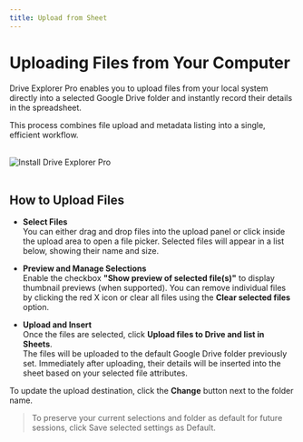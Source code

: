 ```yaml
---
title: Upload from Sheet
---
```


# Uploading Files from Your Computer

Drive Explorer Pro enables you to upload files from your local system directly into a selected Google Drive folder and instantly record their details in the spreadsheet.

This process combines file upload and metadata listing into a single, efficient workflow.

<br />

<div
  style={{
    background: "#f0f9ff",
    border: "3px solid #90cdf4",
    borderRadius: "10px",
    padding: "16px",
    boxShadow: "0 2px 6px rgba(0,0,0,0.08)",
    display: "inline-block",
    marginBottom: "1rem",
  }}
>
  <img
    src="/images/upload-img.png"
    alt="Install Drive Explorer Pro"
    style={{ borderRadius: "6px", maxWidth: "100%" }}
  />
</div>

<br />

## How to Upload Files

- **Select Files**  
  You can either drag and drop files into the upload panel or click inside the upload area to open a file picker. Selected files will appear in a list below, showing their name and size.

- **Preview and Manage Selections**  
  Enable the checkbox **"Show preview of selected file(s)"** to display thumbnail previews (when supported). You can remove individual files by clicking the red X icon or clear all files using the **Clear selected files** option.

- **Upload and Insert**  
  Once the files are selected, click **Upload files to Drive and list in Sheets**.  
  The files will be uploaded to the default Google Drive folder previously set. Immediately after uploading, their details will be inserted into the sheet based on your selected file attributes.

To update the upload destination, click the **Change** button next to the folder name.

> To preserve your current selections and folder as default for future sessions, click Save selected settings as Default.
